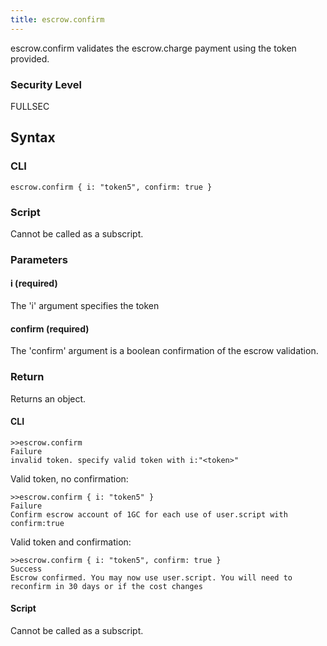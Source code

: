 ```yaml
---
title: escrow.confirm
---
```


escrow.confirm validates the escrow.charge payment using the token provided.

### Security Level

FULLSEC

## Syntax

### CLI

```
escrow.confirm { i: "token5", confirm: true }
```

### Script

Cannot be called as a subscript.

### Parameters

#### i (required)

The 'i' argument specifies the token

#### confirm (required)

The 'confirm' argument is a boolean confirmation of the escrow validation.

### Return

Returns an object.

#### CLI

```
>>escrow.confirm
Failure
invalid token. specify valid token with i:"<token>"
```

Valid token, no confirmation:

```
>>escrow.confirm { i: "token5" }
Failure
Confirm escrow account of 1GC for each use of user.script with confirm:true
```

Valid token and confirmation:

```
>>escrow.confirm { i: "token5", confirm: true }
Success
Escrow confirmed. You may now use user.script. You will need to reconfirm in 30 days or if the cost changes
```

#### Script

Cannot be called as a subscript.
